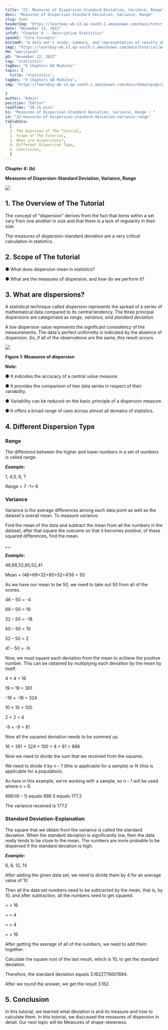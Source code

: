 ```yaml
---
title: "22. Measures of Dispersion-Standard Deviation, Variance, Range"
desc: "Measures of Dispersion-Standard Deviation, Variance, Range"
slug: home
headerImg: "https://learnbay-wb.s3.ap-south-1.amazonaws.com/main/tutorial/Statistics+Header.png"
date: "November 22, 2022"
infoP: "Chapter 4 :- Descriptive Statistics"
spanH2: "Core Concepts"
bottomP: "A data set's study, summary, and representation of results obtained from a sample or the entire population are referred to as descriptive statistics in this scenario. The three primary categories of descriptive statistics are measures of variability, measures of central tendency, and frequency distribution."
imgC: "https://learnbay-wb.s3.ap-south-1.amazonaws.com/main/tutorial/amritansh.png"
PH: "Amritansh"
pD: "November 22, 2022"
tag: "statistics"
tagDes: "9 Chapters 68 Modules"
topic: {
  title: "statistics",
tagDes: "9 Chapters 68 Modules",
img: "https://learnbay-wb.s3.ap-south-1.amazonaws.com/main/domainpage/pie-chart.png"

}
author: "Admin"
position: "Editor"
readTime: "20-25 mins"
h1: "Measures of Dispersion-Standard Deviation, Variance, Range : "
id: "22-measures-of-dispersion-standard-deviation-variance-range"
tableData:
  [
  1. The Overview of The Tutorial, 
  2. Scope of The Tutorial,  
  3. What are dispersions?,  
  4. Different Dispersion Type,  
  5. Conclusion,
  ]
---
```




**Chapter 4: (b)**

**Measures of Dispersion-Standard Deviation, Variance, Range**


<img src="https://learnbay-wb.s3.ap-south-1.amazonaws.com/main/tutorial/statistics/Measures+of+Dispersion-Standard+Deviation%2C+Variance%2C+Range+++(1).jpg"></img>


## 1. The Overview of The Tutorial




The concept of "dispersion" derives from the fact that items within a set vary from one another in size and that there is a lack of regularity in their size.

The measures of dispersion-standard deviation are a very critical calculation in statistics.

## 2. Scope of The tutorial





● What does dispersion mean in statistics?


● What are the measures of dispersion, and how do we perform it?



## 3. What are dispersions?




A statistical technique called dispersion represents the spread of a series of mathematical data compared to its central tendency. The three principal dispersions are categorized as _range, variance, and standard deviation_.

A low dispersion value represents the significant consistency of the measurements. The data's perfect uniformity is indicated by the absence of dispersion. So, if all of the observations are the same, this result occurs.





<img src="https://learnbay-wb.s3.ap-south-1.amazonaws.com/main/tutorial/statistics/Measures+of+dispersion++sub.jpg"></img>



  **Figure 1: Measures of dispersion**


**Note:**




● It indicates the accuracy of a central value measure.


● It provides the comparison of two data series in respect of their variability.


● Variability can be reduced on the basic principle of a dispersion measure.


● It offers a broad range of uses across almost all domains of statistics.



## 4. Different Dispersion Type





### **Range**



The difference between the higher and lower numbers in a set of numbers is called range.

**_Example:_**

1, 4,5, 6, 7

Range = 7 -1= 6




### **Variance**

Variance is the average differences among each data point as well as the dataset's overall mean. To measure variance:



Find the mean of the data and subtract the mean from all the numbers in the dataset; after that square the outcome so that it becomes positive, of these squared differences, find the mean.

**_ _**

**_Example:_**

46,69,32,60,52,41

Mean = (46+69+32+60+52+41)6 = 50

As we have our mean to be 50, we need to take out 50 from all of the scores.

46 – 50 = -4

69 – 50 = 19

32 – 50 = -18

60 – 50 = 10

52 – 50 = 2

41 – 50 = -9

Now, we must square each deviation from the mean to achieve the positive number. This can be obtained by multiplying each deviation by the mean by itself.

4 × 4 = 16

19 × 19 = 361

-18 × -18 = 324

10 × 10 = 100

2 × 2 = 4

-9 × -9 = 81

Now all the squared deviation needs to be summed up.

16 + 361 + 324 + 100 + 4 + 81 = 886

Now we need to divide the sum that we received from the squares.

We need to divide it by n – 1 (this is applicable for a sample) or N (this is applicable for a population).



As here in this example, we're working with a sample, so n – 1 will be used where n = 6.

886/(6 – 1) equals 886 5 equals 177.2

The variance received is 177.2




### **Standard Deviation-Explanation**



The square that we obtain from the variance is called the standard deviation. When the standard deviation is significantly low, then the data really tends to be close to the mean. The numbers are more probable to be dispersed if the standard deviation is high.



**_Example:_**

6, 8, 12, 14

After adding the given data set, we need to divide them by 4 for an average value of 10

Then all the data set numbers need to be subtracted by the mean, that is, by 10, and after subtraction, all the numbers need to get squared.

=  = 16

=  = 4

=  = 4

=  = 16

After getting the average of all of the numbers, we need to add them together.

Calculate the square root of the last result, which is 10, to get the standard deviation.

Therefore, the standard deviation equals 3.1622776601684.

After we round the answer, we get the result 3.162.



## 5. Conclusion




In this tutorial, we learned what deviation is and its measure and how to calculate them. In this tutorial, we discussed the measures of dispersion in detail. Our next topic will be Measures of shape-skewness.
